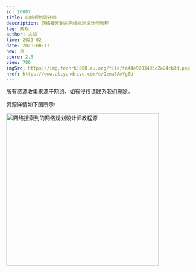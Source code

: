 ```yaml
---
id: 10087
title: 网络规划设计师
description: 网络搜索到的网络规划设计师教程
tag: 网规
author: 未知
time: 2023-02
date: 2023-08-17
new: 冷
score: 2.5
view: 780
imgSrc: https://img.techrk1688.eu.org/file/fa44e9283405c2a24cb8d.png
href: https://www.aliyundrive.com/s/Qzma5AmYg6U
---
```


<Callout type="danger">
  所有资源收集来源于网络，如有侵权请联系我们删除。
</Callout>

资源详情如下图所示:

<Image
  src="https://img.techrk1688.eu.org/file/bbe6e4511ae32393ff45c.png"
  height="404"
  width="auto"
  alt="网络搜索到的网络规划设计师教程源"
  priority={true}
/>
